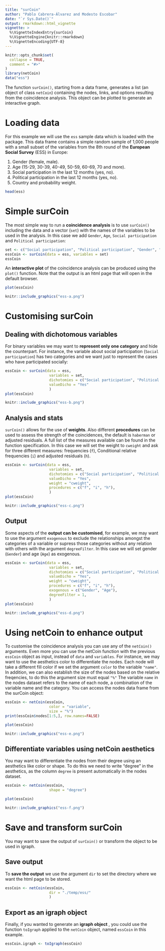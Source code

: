 ---
title: "surCoin"
author: "Pablo Cabrera-Álvarez and Modesto Escobar"
date: "`r Sys.Date()`"
output: rmarkdown::html_vignette
vignette: >
  %\VignetteIndexEntry{surCoin}
  %\VignetteEngine{knitr::rmarkdown}
  %\VignetteEncoding{UTF-8}
---

```{r setup, include = FALSE}
knitr::opts_chunk$set(
  collapse = TRUE,
  comment = "#>"
)
library(netCoin)
data("ess")
```

The function `surCoin()`, starting from a data frame, generates a list (an object of class `netCoin`) containing the nodes, links, and options resulting from the coincidence analysis. This object can be plotted to generate an interactive graph.

# Loading data

For this example we will use the `ess` sample data which is loaded with the package. This data frame contains a simple random sample of 1,000 people with a small subset of the variables from the 8th round of the **European Social Survey** (ESS) in Europe:

1. Gender (female, male).
2. Age (15-29, 30-39, 40-49, 50-59, 60-69, 70 and more).
3. Social participation in the last 12 months (yes, no).
4. Political participation in the last 12 months (yes, no).
5. Country and probability weight.

```{r}
head(ess)
```

# Simple surCoin

The most simple way to run a **coincidence analysis** is to use `surCoin()` including the data and a vector (`set`) with the names of the variables to be used in the analysis. In this case we add `Gender`, `Age`, `Social participation` and `Political participation`:

```{r}
set <- c("Social participation", "Political participation", "Gender", "Age")
essCoin <- surCoin(data = ess, variables = set)
essCoin
```

An **interactive plot** of the coincidence analysis can be produced using the `plot()` function. Note that the output is an html page that will open in the default browser.

```{r eval=FALSE, warning=FALSE}
plot(essCoin)
```

```{r echo=FALSE, out.width='98%'}
knitr::include_graphics("ess-a.png")
```

# Customising surCoin

## Dealing with dichotomous variables

For binary variables we may want to **represent only one category** and hide the counterpart. For instance, the variable about social participation (`Social participation`) has two categories and we want just to represent the cases who have participated socially:

```{r eval=FALSE, warning=FALSE}
essCoin <- surCoin(data = ess, 
                    variables = set,
                    dichotomies = c("Social participation", "Political participation"),
                    valueDicho = "Yes"
                    )
plot(essCoin)
```

```{r echo=FALSE, out.width='98%'}
knitr::include_graphics("ess-b.png")
```

## Analysis and stats

`surCoin()` allows for the use of **weights**. Also different **procedures** can be used to assess the strength of the coincidences, the default is `haberman` or adjusted residuals. A full list of the measures available can be found in the function specification. In this case we will set the weight to `cweight` and ask for three different measures: frequencies (`f`), Conditional relative frequencies (`i`) and adjusted residuals (`h`).

```{r eval=FALSE, warning=FALSE}
essCoin <- surCoin(data = ess, 
                    variables = set,
                    dichotomies = c("Social participation", "Political participation"),
                    valueDicho = "Yes",
                    weight = "cweight",
                    procedures = c("f", "i", "h"),
                    )
plot(essCoin)
```

```{r echo=FALSE, out.width='98%'}
knitr::include_graphics("ess-c.png")
```

## Output

Some aspects of the **output can be customised**, for example, we may want to use the argument `exogenous` to exclude the relationships amongst the categories of a variable or supress those categories without any relation with others with the argument `degreeFilter`. In this case we will set gender (`Gender`) and age (`Age`) as exogenous.

```{r eval=FALSE, warning=FALSE}
essCoin <- surCoin(data = ess, 
                    variables = set,
                    dichotomies = c("Social participation", "Political participation"),
                    valueDicho = "Yes",
                    weight = "cweight",
                    procedures = c("f", "i", "h"),
                    exogenous = c("Gender", "Age"),
                    degreeFilter = 1,
                    )
plot(essCoin)
```

```{r echo=FALSE, out.width='98%'}
knitr::include_graphics("ess-d.png")
```

# Using netCoin to enhance output

To customise the coincidence analysis you can use any of the `netCoin()` arguments. Even more you can use the netCoin function with the previous `essCoin` object as input, instead of `data` and `variables`. For instance, we may want to use the aesthetics color to differentiate the nodes. Each node will take a different fill color if we set the argument `color` to the variable `"name"`. In addition, we can also establish the size of the nodes based on the relative freqencies, to do this the argument size must equal `"%"` The variable `name` in the nodes dataset refers to the name of each node, a combination of the variable name and the category. You can access the nodes data frame from the surCoin object:

```{r eval=FALSE, warning=FALSE}
essCoin <- netCoin(essCoin, 
                    color = "variable",
                    size = "%")
print(essCoin$nodes[1:5,], row.names=FALSE)

plot(essCoin)
```

```{r eval=FALSE, echo=FALSE, out.width='98%'}
knitr::include_graphics("ess-e.png")
```

## Differentiate variables using  netCoin aesthetics

You may want to differentiate the nodes from their degree using an aesthetics like color or shape. To do this we need to write "degree" in the aesthetics, as the column `degree` is present automatically in the nodes dataset.

```{r eval=FALSE, warning=FALSE}
essCoin <- netCoin(essCoin, 
                    shape = "degree")

plot(essCoin)
```

```{r echo=FALSE, out.width='98%'}
knitr::include_graphics("ess-f.png")
```

# Save and transform surCoin

You may want to save the output of `surCoin()` or transform the object to be used in igraph.

## Save output

To **save the output** we use the argument `dir` to set the directory where we want the html page to be stored.

```{r eval=FALSE}
essCoin <- netCoin(essCoin, 
                    dir = "./temp/ess/"
                    )
```

## Export as an igraph object

Finally, if you wanted to generate an **igraph object** , you could use the function `toIgraph` applied to the `netCoin` object, named `essCoin` in this example.

```{r eval=FALSE}
essCoin.igraph <- toIgraph(essCoin)
```
